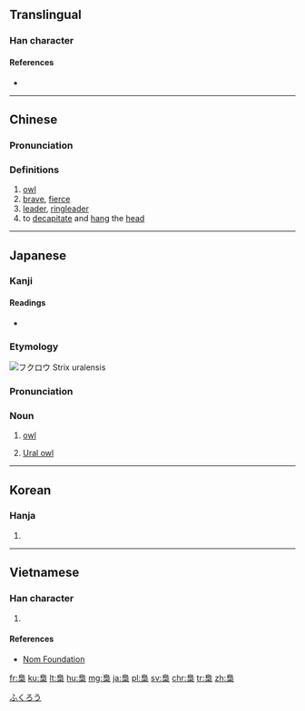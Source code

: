 {{also|枭}}
==Translingual==

===Han character===
{{Han char|rn=75|rad=木|as=07|sn=11|four=27904|canj=HAYD}}

====References====
* {{Han ref|kx=0529.160|dkj=14861|dj=0918.010|hdz=21217.110|uh=689F|ud=26783|bh=B1FA|bd=45562}}

----

==Chinese==
{{zh-forms|s=枭}}

===Pronunciation===
{{zh-pron
|m=xiāo
|c=hiu1
|mc=y
|oc=y
|ma=
|cat=n,a,v
}}

===Definitions===
# [[owl]]
# [[brave]], [[fierce]]
# [[leader]], [[ringleader]]
# to [[decapitate]] and [[hang]] the [[head]]

----

==Japanese==
{{wikispecies|Strix uralensis}}

===Kanji===
{{ja-kanji|grade=|rs=木07}}

====Readings====
* {{ja-readings|goon=[[きょう]] (kyō)|kanon=[[きょう]] (kyō)|kun=[[ふくろう]] (fukurō)}}

===Etymology===
{{wikipedia|lang=ja|フクロウ}}
{{wikipedia|lang=ja|フクロウ目}}
[[File:Uralka4.jpg|thumb|フクロウ ''Strix uralensis'']]
{{ja-kanjitab|ふくろう|yomi=k}}
{{rfe|lang=ja}}

===Pronunciation===
{{ja-pron|ふくろう|acc=2|acc2=3|dev=1}}

===Noun===
{{ja-noun|ふくろう|フクロウ|hhira=ふくろふ}}

# {{lb|ja|zoology|sort=ふくろう}} [[owl]]
# [[Ural owl]]

[[Category:ja:Owls|ふくろう]]

----

==Korean==

===Hanja===
{{ko-hanja|hangeul=효|eumhun=|rv=hyo|mr=hyo|y=hyo}}

# {{defn|lang=ko|sort=木07}}

----

==Vietnamese==

===Han character===
{{vi-hantu|[[kiêu]]|rs=木07}}

# {{defn|lang=vi|sort=木07}}

====References====
* [http://nomfoundation.org/common/nom_details.php?codepoint=689f Nom Foundation]

[[fr:梟]]
[[ku:梟]]
[[lt:梟]]
[[hu:梟]]
[[mg:梟]]
[[ja:梟]]
[[pl:梟]]
[[sv:梟]]
[[chr:梟]]
[[tr:梟]]
[[zh:梟]]